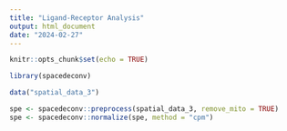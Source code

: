 ```yaml
---
title: "Ligand-Receptor Analysis"
output: html_document
date: "2024-02-27"
---
```


```r
knitr::opts_chunk$set(echo = TRUE)
```


```r
library(spacedeconv)
```


```r
data("spatial_data_3")

spe <- spacedeconv::preprocess(spatial_data_3, remove_mito = TRUE)
spe <- spacedeconv::normalize(spe, method = "cpm")
```

